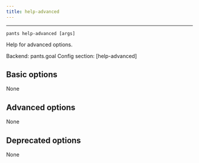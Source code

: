 ```yaml
---
title: help-advanced
---
```



---

```
pants help-advanced [args]
```

Help for advanced options.

Backend: <span className="color--primary">pants.goal</span>
Config section: <span className="color--primary">[help-advanced]</span>

<span className={styles.options}>

## Basic options

None

## Advanced options

None

## Deprecated options

None

</span>
